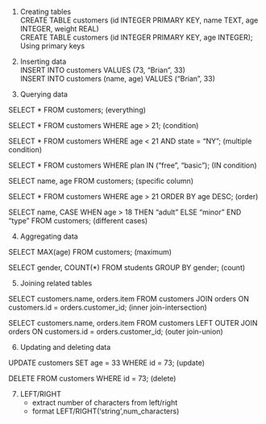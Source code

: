 1. Creating tables   
   CREATE TABLE customers (id INTEGER PRIMARY KEY, name TEXT, age INTEGER, weight REAL)   
   CREATE TABLE customers (id INTEGER PRIMARY KEY, age INTEGER); Using primary keys
  
2. Inserting data   
  INSERT INTO customers VALUES (73, "Brian", 33)   
  INSERT INTO customers (name, age) VALUES ("Brian", 33)
  
3) Querying data

  SELECT * FROM customers;  (everything)
  
  SELECT * FROM customers WHERE age > 21; (condition)
  
  SELECT * FROM customers WHERE age < 21 AND state = "NY";  (multiple condition)
  
  SELECT * FROM customers WHERE plan IN ("free", "basic"); (IN condition)
  
  SELECT name, age FROM customers; (specific column)
  
  SELECT * FROM customers WHERE age > 21 ORDER BY age DESC; (order)
  
  SELECT name, CASE WHEN age > 18 THEN "adult" ELSE "minor" END "type" FROM customers;  (different cases)
  
4) Aggregating data
  
  SELECT MAX(age) FROM customers;  (maximum)
  
  SELECT gender, COUNT(*) FROM students GROUP BY gender;  (count)
  
5) Joining related tables

  SELECT customers.name, orders.item FROM customers JOIN orders ON customers.id = orders.customer_id; (inner join-intersection)
  
  SELECT customers.name, orders.item FROM customers LEFT OUTER JOIN orders ON customers.id = orders.customer_id; (outer join-union)
  
6) Updating and deleting data

  UPDATE customers SET age = 33 WHERE id = 73;  (update)
  
  DELETE FROM customers WHERE id = 73;  (delete)
  
7) LEFT/RIGHT
    - extract number of characters from left/right
    - format LEFT/RIGHT('string',num_characters)
   
